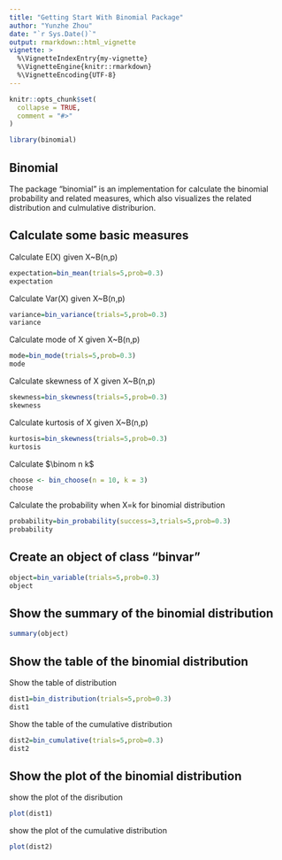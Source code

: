 ```yaml
---
title: "Getting Start With Binomial Package"
author: "Yunzhe Zhou"
date: "`r Sys.Date()`"
output: rmarkdown::html_vignette
vignette: >
  %\VignetteIndexEntry{my-vignette}
  %\VignetteEngine{knitr::rmarkdown}
  %\VignetteEncoding{UTF-8}
---
```


```r
knitr::opts_chunk$set(
  collapse = TRUE,
  comment = "#>"
)
```

```r
library(binomial)
```


## Binomial

The package "binomial" is an implementation for calculate the binomial probability and related measures, which also visualizes the related distribution and culmulative distriburion.


## Calculate some basic measures

Calculate E(X) given X~B(n,p)

```r
expectation=bin_mean(trials=5,prob=0.3)
expectation
```

Calculate Var(X) given X~B(n,p)

```r
variance=bin_variance(trials=5,prob=0.3)
variance
```

Calculate mode of X given X~B(n,p)

```r
mode=bin_mode(trials=5,prob=0.3)
mode
```

Calculate skewness of X given X~B(n,p)

```r
skewness=bin_skewness(trials=5,prob=0.3)
skewness
```

Calculate kurtosis of X given X~B(n,p)

```r
kurtosis=bin_skewness(trials=5,prob=0.3)
kurtosis
```


Calculate $\binom n k$

```r
choose <- bin_choose(n = 10, k = 3)
choose
```


Calculate the probability when X=k for binomial distribution

```r
probability=bin_probability(success=3,trials=5,prob=0.3)
probability
```


## Create an object of class "binvar"

```r
object=bin_variable(trials=5,prob=0.3)
object
```

## Show the summary of the binomial distribution

```r
summary(object)
```


## Show the table of the binomial distribution

Show the table of distribution

```r
dist1=bin_distribution(trials=5,prob=0.3)
dist1
```


Show the table of the cumulative distribution

```r
dist2=bin_cumulative(trials=5,prob=0.3)
dist2
```

## Show the plot of the binomial distribution

show the plot of the disribution

```r
plot(dist1)
```

show the plot of the cumulative distribution

```r
plot(dist2)
```


